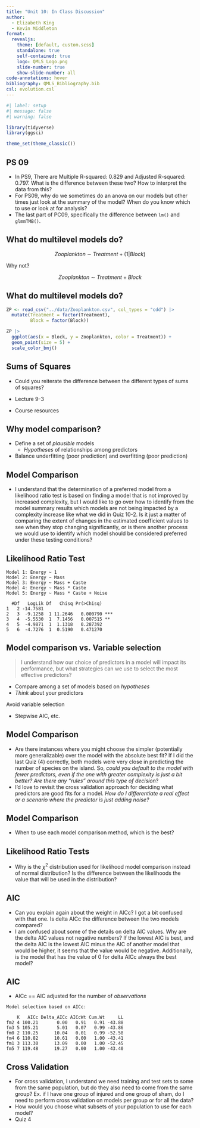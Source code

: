 ```yaml
---
title: "Unit 10: In Class Discussion"
author:
  - Elizabeth King
  - Kevin Middleton
format:
  revealjs:
    theme: [default, custom.scss]
    standalone: true
    self-contained: true
    logo: QMLS_Logo.png
    slide-number: true
    show-slide-number: all
code-annotations: hover
bibliography: QMLS_Bibliography.bib
csl: evolution.csl
---
```


```r
#| label: setup
#| message: false
#| warning: false

library(tidyverse)
library(ggsci)

theme_set(theme_classic())
```


## PS 09

- In PS9, There are Multiple R-squared: 0.829 and Adjusted R-squared: 0.797. What is the difference between these two? How to interpret the data from this? 
- For PS09, why do we sometimes do an anova on our models but other times just look at the summary of the model? When do you know which to use or look at for analysis?
- The last part of PC09, specifically the difference between `lm()` and `glmmTMB()`.


## What do multilevel models do?

$$
Zooplankton~\sim~Treatment + (1 | Block)
$$

Why not?

$$
Zooplankton~\sim~Treatment + Block
$$


## What do multilevel models do?

```r
ZP <- read_csv("../data/Zooplankton.csv", col_types = "cdd") |>
  mutate(Treatment = factor(Treatment),
         Block = factor(Block))

ZP |>
  ggplot(aes(x = Block, y = Zooplankton, color = Treatment)) +
  geom_point(size = 5) +
  scale_color_bmj()
```


## Sums of Squares

- Could you reiterate the difference between the different types of sums of squares?

- Lecture 9-3
- Course resources


## Why model comparison?

- Define a set of *plausible* models
    - *Hypotheses* of relationships among predictors
- Balance underfitting (poor prediction) and overfitting (poor prediction)


## Model Comparison

- I understand that the determination of a preferred model from a likelihood ratio test is based on finding a model that is not improved by increased complexity, but I would like to go over how to identify from the model summary results which models are not being impacted by a complexity increase like what we did in Quiz 10-2. Is it just a matter of comparing the extent of changes in the estimated coefficient values to see when they stop changing significantly, or is there another process we would use to identify which model should be considered preferred under these testing conditions?


## Likelihood Ratio Test

```
Model 1: Energy ~ 1
Model 2: Energy ~ Mass
Model 3: Energy ~ Mass + Caste
Model 4: Energy ~ Mass * Caste
Model 5: Energy ~ Mass * Caste + Noise

  #Df   LogLik Df   Chisq Pr(>Chisq)    
1   2 -14.7581                          
2   3  -9.1258  1 11.2646   0.000790 ***
3   4  -5.5530  1  7.1456   0.007515 ** 
4   5  -4.9871  1  1.1318   0.287392    
5   6  -4.7276  1  0.5190   0.471270    
```


## Model comparison vs. Variable selection

> I understand how our choice of predictors in a model will impact its performance, but what strategies can we use to select the most effective predictors?

- Compare among a set of models based on *hypotheses*
- *Think* about your predictors

Avoid variable selection

- Stepwise AIC, etc.


## Model Comparison

- Are there instances where you might choose the simpler (potentially more generalizable) over the model with the absolute best fit? If I did the last Quiz (4) correctly, both models were very close in predicting the number of species on the island. So, *could you default to the model with fewer predictors, even if the one with greater complexity is just a bit better? Are there any "rules" around this type of decision*?
- I'd love to revisit the cross validation approach for deciding what predictors are good fits for a model. *How do I differentiate a real effect or a scenario where the predictor is just adding noise?*


## Model Comparison

- When to use each model comparison method, which is the best?


## Likelihood Ratio Tests

- Why is the $\chi^2$ distribution used for likelihood model comparison instead of normal distribution? Is the difference between the likelihoods the value that will be used in the distribution?


## AIC

- Can you explain again about the weight in AICc? I got a bit confused with that one. Is delta AICc the difference between the two models compared?
- I am confused about some of the details on delta AIC values. Why are the delta AIC values not negative numbers? If the lowest AIC is best, and the delta AIC is the lowest AIC minus the AIC of another model that would be higher, it seems that the value would be negative. Additionally, is the model that has the value of 0 for delta AICc always the best model? 


## AIC

- AICc == AIC adjusted for the number of *observations*

```
Model selection based on AICc:

    K   AICc Delta_AICc AICcWt Cum.Wt     LL
fm2 4 100.21       0.00   0.91   0.91 -43.88
fm3 5 105.21       5.01   0.07   0.99 -43.86
fm0 2 110.25      10.04   0.01   0.99 -52.58
fm4 6 110.82      10.61   0.00   1.00 -43.41
fm1 3 113.30      13.09   0.00   1.00 -52.45
fm5 7 119.48      19.27   0.00   1.00 -43.40
```


## Cross Validation

- For cross validation, I understand we need training and test sets to some from the same population, but do they also need to come from the same group? Ex. if I have one group of injured and one group of sham, do I need to perform cross validation on models per group or for all the data?
- How would you choose what subsets of your population to use for each model?
- Quiz 4
